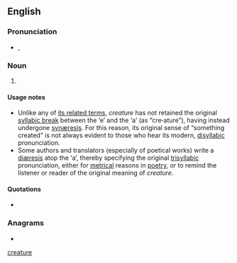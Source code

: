 {{also|creature|créature}}
==English==

===Pronunciation===
* {{enPR|krē.āʹtyo͝or}}, {{IPA|en|/kɹiːˈeɪtjʊə/}}

===Noun===
{{en-noun}}

# {{lb|en|archaic|chiefly|literary|and|philosophy}} {{alternative spelling of|en|creature}}

====Usage notes====
* Unlike any of [[creature#Related terms|its related terms]], ''creature'' has not retained the original [[syllabic break]] between the ‘e’ and the ‘a’ (as “cre'''·'''ature”), having instead undergone [[synæresis]]. For this reason, its original sense of “something created” is not always evident to those who hear its modern, [[disyllabic]] pronunciation.
* Some authors and translators (especially of poetical works) write a [[diæresis]] atop the ‘a’, thereby specifying the original [[trisyllabic]] pronunciation, either for [[metrical]] reasons in [[poetry]], or to remind the listener or reader of the original meaning of ''creature''.

====Quotations====
* {{seeCites}}

===Anagrams===
* {{anagrams|en|a=aceerrtu|ecarteur}}

[[Category:English terms spelled with Ä|creature]]